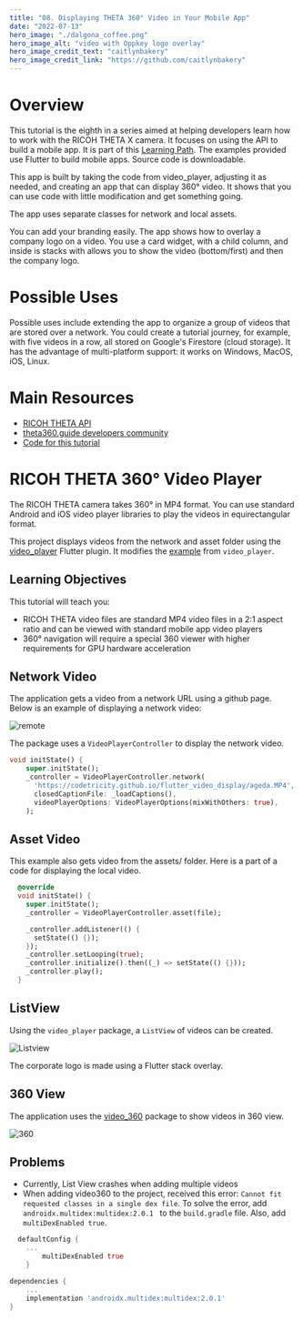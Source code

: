 ```yaml
---
title: "08. Displaying THETA 360° Video in Your Mobile App"
date: "2022-07-13"
hero_image: "./dalgona_coffee.png"
hero_image_alt: "video with Oppkey logo overlay"
hero_image_credit_text: "caitlynbakery"
hero_image_credit_link: "https://github.com/caitlynbakery"
---
```


# Overview

This tutorial is the eighth in a series aimed at helping developers learn how to work with the RICOH THETA X camera. It focuses on using the API to 
build a mobile app. It is part of this [Learning Path](https://starter.theta360.guide/learning-path/). The examples provided use Flutter to build mobile apps. 
Source code is downloadable.

This app is built by taking the code from video_player, adjusting it as needed, and creating an app that can display 360° video. It shows that you can use 
code with little modification and get something going.

The app uses separate classes for network and local assets.

You can add your branding easily. The app shows how to overlay a company logo on a video. You use a card widget, with a child column, and inside is stacks with allows you to 
show the video (bottom/first) and then the company logo.

# Possible Uses 

Possible uses include extending the app to organize a group of videos that are stored over a network. You could create a tutorial journey, for example, with five videos 
in a row, all stored on Google's Firestore (cloud storage). It has the advantage of multi-platform support: it works on Windows, MacOS, iOS, Linux.

# Main Resources

* [RICOH THETA API](https://api.ricoh/docs/theta-web-api-v2.1/) 
* [theta360.guide developers community](https://theta360.guide/) 
* [Code for this tutorial](https://github.com/theta360developers/08_flutter_video_display) 

# RICOH THETA 360° Video Player

The RICOH THETA camera takes 360° in MP4 format. You can use standard Android and iOS video player libraries to play
the videos in equirectangular format.

This project displays videos from the network and asset folder using the [video_player](https://pub.dev/packages/video_player) Flutter plugin. 
It modifies the [example](https://pub.dev/packages/video_player/example) from `video_player`. 

## Learning Objectives

This tutorial will teach you:

* RICOH THETA video files are standard MP4 video files in a 2:1 aspect ratio and can be viewed with standard mobile app video players
* 360° navigation will require a special 360 viewer with higher requirements for GPU hardware acceleration

## Network Video

The application gets a video from a network URL using a github page. Below is an example of displaying a network video:

![remote](remote.png)

The package uses a `VideoPlayerController` to display the network video.

```dart
void initState() {
    super.initState();
    _controller = VideoPlayerController.network(
      'https://codetricity.github.io/flutter_video_display/ageda.MP4',
      closedCaptionFile: _loadCaptions(),
      videoPlayerOptions: VideoPlayerOptions(mixWithOthers: true),
    );
```

## Asset Video

This example also gets video from the assets/ folder. Here is a part of a code for displaying the local video.

```dart
  @override
  void initState() {
    super.initState();
    _controller = VideoPlayerController.asset(file);

    _controller.addListener(() {
      setState(() {});
    });
    _controller.setLooping(true);
    _controller.initialize().then((_) => setState(() {}));
    _controller.play();
  }

```

## ListView

Using the `video_player` package, a `ListView` of videos can be created. 

![Listview](listview.png)

The corporate logo is made using a Flutter stack overlay.

## 360 View

The application uses the [video_360](https://pub.dev/packages/video_360) package to show videos in 360 view. 

![360](360_view.png)


## Problems
* Currently, List View crashes when adding multiple videos
* When adding video360 to the project, received this error: `Cannot fit requested classes in a single dex file`. To solve the error, add `androidx.multidex:multidex:2.0.1 ` to the `build.gradle` file. Also, add `multiDexEnabled true`. 

```dart
  defaultConfig {
    ...
        multiDexEnabled true
    }

dependencies {
    ...
    implementation 'androidx.multidex:multidex:2.0.1'
}

```
